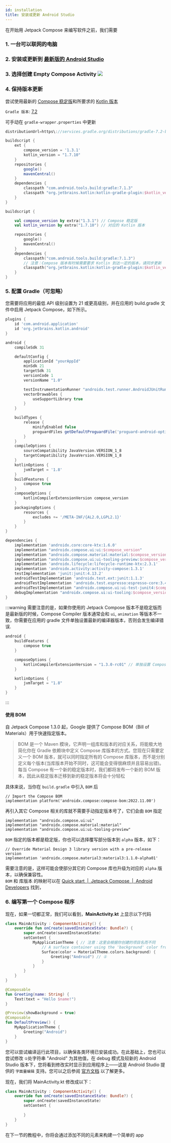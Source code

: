 ```yaml
---
id: installation
title: 安装或更新 Android Studio
---
```



在开始用 Jetpack Compose 来编写软件之前，我们需要

### 1. 一台可以联网的电脑
### 2. **安装或更新到** [最新版的 Android Studio](https://developer.android.com/studio)
### 3. 选择创建 **Empty Compose Activity** ![](../static/img/create.png)

### 4. 保持版本更新

尝试使用最新的 [Compose 稳定版](https://developer.android.com/jetpack/androidx/releases/compose)和所要求的 [Kotlin 版本](https://developer.android.com/jetpack/androidx/releases/compose-kotlin)

`Gradle 版本`: [7.2](https://mvnrepository.com/artifact/com.android.tools.build/gradle?repo=google)

可手动在 `gradle-wrapper.properties` 中更新

```gradle title="gradle-wrapper.properties"
distributionUrl=https\://services.gradle.org/distributions/gradle-7.2-bin.zip
```

<Tabs groupId="gradle">
<TabItem value="groovy" label="build.gradle">

```groovy
buildscript {
    ext {
        compose_version = '1.3.1'
        kotlin_version = "1.7.10"
    }
    repositories {
        google()
        mavenCentral()
    }
    dependencies {
        classpath "com.android.tools.build:gradle:7.1.3"
        classpath "org.jetbrains.kotlin:kotlin-gradle-plugin:$kotlin_version"
    }
}
```

</TabItem>
<TabItem value="kts" label="build.gradle.kts">

```kotlin
buildscript {

    val compose_version by extra("1.3.1") // Compose 稳定版
    val kotlin_version by extra("1.7.10") // 对应的 Kotlin 版本

    repositories {
        google()
        mavenCentral()
    }
    dependencies {
        classpath("com.android.tools.build:gradle:7.1.3")
        // 注意：Compose 版本有时候需要要求 Kotlin 到达一定的版本，请同步更新
        classpath("org.jetbrains.kotlin:kotlin-gradle-plugin:$kotlin_version")
    }
}
```

</TabItem>
</Tabs>

### 5. 配置 Gradle（可忽略）

您需要将应用的最低 API 级别设置为 21 或更高级别，并在应用的 build.gradle 文件中启用 Jetpack Compose，如下所示。


```groovy title="build.gradle"
plugins {
    id 'com.android.application'
    id 'org.jetbrains.kotlin.android'
}

android {
    compileSdk 31

    defaultConfig {
        applicationId "yourAppId"
        minSdk 21
        targetSdk 31
        versionCode 1
        versionName "1.0"

        testInstrumentationRunner "androidx.test.runner.AndroidJUnitRunner"
        vectorDrawables {
            useSupportLibrary true
        }
    }

    buildTypes {
        release {
            minifyEnabled false
            proguardFiles getDefaultProguardFile('proguard-android-optimize.txt'), 'proguard-rules.pro'
        }
    }
    compileOptions {
        sourceCompatibility JavaVersion.VERSION_1_8
        targetCompatibility JavaVersion.VERSION_1_8
    }
    kotlinOptions {
        jvmTarget = '1.8'
    }
    buildFeatures {
        compose true
    }
    composeOptions {
        kotlinCompilerExtensionVersion compose_version
    }
    packagingOptions {
        resources {
            excludes += '/META-INF/{AL2.0,LGPL2.1}'
        }
    }
}

dependencies {
    implementation 'androidx.core:core-ktx:1.6.0'
    implementation "androidx.compose.ui:ui:$compose_version"
    implementation "androidx.compose.material:material:$compose_version"
    implementation "androidx.compose.ui:ui-tooling-preview:$compose_version"
    implementation 'androidx.lifecycle:lifecycle-runtime-ktx:2.3.1'
    implementation 'androidx.activity:activity-compose:1.3.1'
    testImplementation 'junit:junit:4.13.2'
    androidTestImplementation 'androidx.test.ext:junit:1.1.3'
    androidTestImplementation 'androidx.test.espresso:espresso-core:3.4.0'
    androidTestImplementation "androidx.compose.ui:ui-test-junit4:$compose_version"
    debugImplementation "androidx.compose.ui:ui-tooling:$compose_version"
}
```

:::warning
需要注意的是，如果你使用的 Jetpack Compose 版本不是稳定版而是最新版的时候，Compose Compiler 版本通常会和 `ui`, `animation` 等版本不一致，你需要在应用的 gradle 文件单独设置最新的编译器版本，否则会发生编译错误.

```groovy
android {
    buildFeatures {
        compose true
    }

    composeOptions {
        kotlinCompilerExtensionVersion = "1.3.0-rc01" // 单独设置 Compose Compiler 版本
    }

    kotlinOptions {
        jvmTarget = "1.8"
    }
}
```
:::

#### 使用 BOM 
自 Jetpack Compose 1.3.0 起，Google 提供了 Compose BOM（Bill of Materials）用于快速指定版本。
> BOM 是一个 Maven 模块，它声明一组库和版本的对应关系，将能极大地简化你在 Gradle 依赖块中定义 Compose 库版本的方式。您现在只需要定义一个 BOM 版本，就可以同时指定所有的 Compose 库版本，而不是分别定义每个版本(当库版本开始不同时，这可能会变得很麻烦并且容易出错)。每当 Compose 有一个新的稳定版本时，我们都将发布一个新的 BOM 版本，因此从稳定版本迁移到新的稳定版本将会十分轻松

具体来说，当你在 `build.gradle` 中引入 `BOM` 后
```
// Import the Compose BOM
implementation platform('androidx.compose:compose-bom:2022.11.00')
```
再引入其它 Compose 相关的库就不需要手动指定版本号了，它们会由 `BOM` 指定
```
implementation "androidx.compose.ui:ui"
implementation "androidx.compose.material:material"
implementation "androidx.compose.ui:ui-tooling-preview"
```
`BOM` 指定的版本都是稳定版，你也可以选择覆写部分版本到 `alpha` 版本，如下：
```
// Override Material Design 3 library version with a pre-release version
implementation 'androidx.compose.material3:material3:1.1.0-alpha01'
```
需要注意的是，这样可能会使部分其它的 Compose 库也升级为对应的 `alpha` 版本，以确保兼容性。  
`BOM` 和 库版本 的映射可以在 [Quick start  |  Jetpack Compose  |  Android Developers](https://developer.android.com/jetpack/compose/setup#bom-version-mapping) 找到，

### 6. 编写第一个 **Compose** 程序
现在，如果一切都正常，我们可以看到，**MainActivity.kt** 上显示以下代码

``` kotlin title="MainActivity.kt"
class MainActivity : ComponentActivity() {
    override fun onCreate(savedInstanceState: Bundle?) {
        super.onCreate(savedInstanceState)
        setContent {
            MyApplicationTheme { // 注意：这里会根据你创建的项目名而不同
                // A surface container using the 'background' color from the theme
                Surface(color = MaterialTheme.colors.background) {
                    Greeting("Android") // ①
                }
            }
        }
    }
}

@Composable
fun Greeting(name: String) {
    Text(text = "Hello $name!")
}

@Preview(showBackground = true)
@Composable
fun DefaultPreview() {
    MyApplicationTheme {
        Greeting("Android")
    }
}
```

您可以尝试编译运行此项目，以确保各类环境已安装成功。在此基础上，您也可以尝试修改 `①`处字符串 "Android" 为其他值，在 debug 模式及较新的 Android Studio 版本下，您将看到修改实时显示到应用程序上——这是 Android Studio 提供的 `字面量编辑` 支持。您可以之后参阅 [官方文档](https://developer.android.com/jetpack/compose/tooling#live-edit-literals) 以了解更多。

现在，我们将 MainActivity.kt 修改成以下：
``` kotlin title="MainActivity.kt"
class MainActivity : ComponentActivity() {
    override fun onCreate(savedInstanceState: Bundle?) {
        super.onCreate(savedInstanceState)
        setContent {
            
        }
    }
}
```

在下一节的教程中，你将会通过添加不同的元素来构建一个简单的 app
